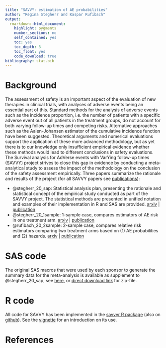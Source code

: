 ```yaml
---
title: "SAVVY: estimation of AE probabilities"
author: "Regina Stegherr and Kaspar Rufibach"
output: 
  rmarkdown::html_document:
    highlight: pygments
    number_sections: no
    self_contained: yes
    toc: yes
    toc_depth: 3
    toc_float: yes
    code_download: true
bibliography: stat.bib
---
```


# Background

The assessment of safety is an important aspect of the evaluation of new therapies in clinical trials, with analyses of adverse events being an essential part of this. Standard methods for the analysis of adverse events such as the incidence proportion, i.e. the number of patients with a specific adverse event out of all patients in the treatment groups, do not account for both varying follow-up times and competing risks. Alternative approaches such as the Aalen-Johansen estimator of the cumulative incidence function have been suggested. Theoretical arguments and numerical evaluations support the application of these more advanced methodology, but as yet there is to our knowledge only insufficient empirical evidence whether these methods would lead to different conclusions in safety evaluations. The Survival analysis for AdVerse events with VarYing follow-up times (SAVVY) project strives to close this gap in evidence by conducting a meta-analytical study to assess the impact of the methodology on the conclusion of the safety assessment empirically. Three papers summarize the rationale and results of the project (for all SAVVY papers see [publications](publications.html)):

-   @stegherr_20_sap: Statistical analysis plan, presenting the rationale and statistical concept of the empirical study conducted as part of the SAVVY project. The statistical methods are presented in unified notation and examples of their implementation in R and SAS are provided. [arxiv](https://arxiv.org/abs/1912.00263) \| [publication](https://doi.org/10.1002/bimj.201900347)
-   @stegherr_20_1sample: 1-sample case, compares estimators of AE risk in one treatment arm. [arxiv](https://arxiv.org/abs/2008.07883) \| [publication](https://doi.org/10.1186/s13063-021-05354-x)
-   @rufibach_20_2sample: 2-sample case, compares relative risk estimators comparing two treatment arms based on (1) AE probabilities and (2) hazards. [arxiv](https://arxiv.org/abs/2008.07881) \| [publication](https://doi.org/10.1080/19466315.2022.2144944)

# SAS code

The original SAS macros that were used by each sponsor to generate the summary data for the meta-analysis is available as supplement to @stegherr_20_sap, see [here](https://doi.org/10.1002/bimj.201900347), or [direct download link](https://onlinelibrary.wiley.com/action/downloadSupplement?doi=10.1002%2Fbimj.201900347&file=bimj2199-sup-0001-SuppMat.zip) for zip-file.

# R code

All code for SAVVY has been implemented in the [savvyr R package](https://cran.r-project.org/package=savvyr) (also on [github](https://openpharma.github.io/savvyr/)). See the [vignette](https://cran.r-project.org/web/packages/savvyr/vignettes/introduction.html) for an introduction on its use. 

# References
